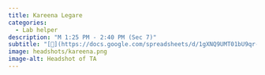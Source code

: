 ```yaml
---
title: Kareena Legare
categories: 
  - Lab helper
description: "M 1:25 PM - 2:40 PM (Sec 7)"
subtitle: "[🔗](https://docs.google.com/spreadsheets/d/1gXNQ9UMT01bU9qr-YDsA2GIpslldHmfwPg1gcOj2GTA/edit?usp=sharing)"
image: headshots/kareena.png
image-alt: Headshot of TA
---
```

